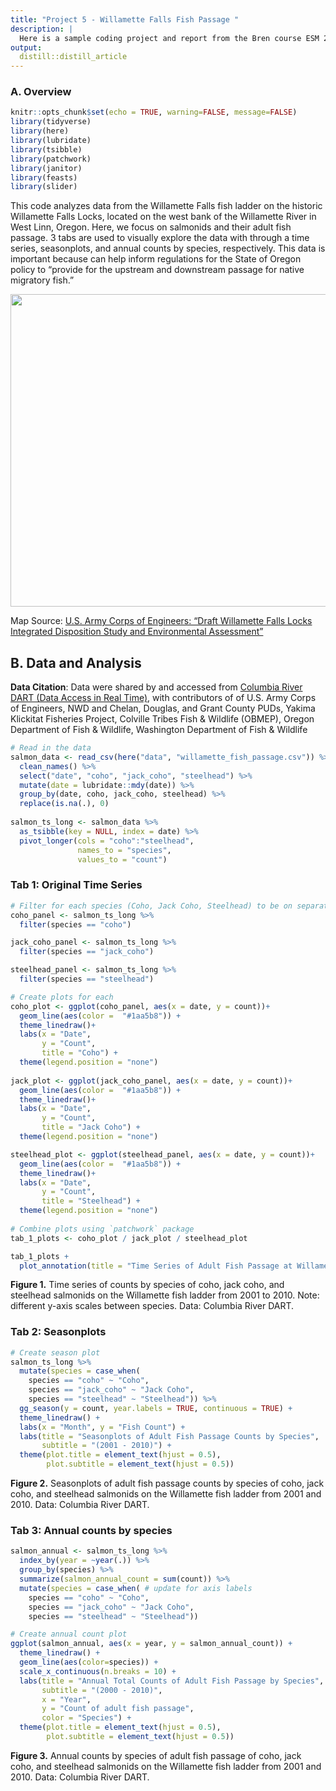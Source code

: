 ```yaml
---
title: "Project 5 - Willamette Falls Fish Passage "
description: |
  Here is a sample coding project and report from the Bren course ESM 244.
output: 
  distill::distill_article
---
```


### A. Overview 
```r
knitr::opts_chunk$set(echo = TRUE, warning=FALSE, message=FALSE)
library(tidyverse)
library(here)
library(lubridate)
library(tsibble)
library(patchwork)
library(janitor)
library(feasts)
library(slider)
```

This code analyzes data from the Willamette Falls fish ladder on the historic Willamette Falls Locks, located on the west bank of the Willamette River in West Linn, Oregon. Here, we focus on salmonids and their adult fish passage. 3 tabs are used to visually explore the data with through a time series, seasonplots, and annual counts by species, respectively. This data is important because can help inform regulations for the State of Oregon policy to "provide for the upstream and downstream passage for native migratory fish." 


![](data/Willamette_Falls_Locks_area_map.jpg){width="600" height="500" style="display: block; margin: 0 auto"}


Map Source: [U.S. Army Corps of Engineers: "Draft Willamette Falls Locks Integrated Disposition Study and Environmental Assessment"](https://www.nwp.usace.army.mil/willamette/locks/)


## B. Data and Analysis {.tabset .tabset-pills}
**Data Citation**: Data were shared by and accessed from [Columbia River DART (Data Access in Real Time)](http://www.cbr.washington.edu/dart/query/adult_graph_text), with contributors of of U.S. Army Corps of Engineers, NWD and Chelan, Douglas, and Grant County PUDs, Yakima Klickitat Fisheries Project, Colville Tribes Fish & Wildlife (OBMEP), Oregon Department of Fish & Wildlife, Washington Department of Fish & Wildlife

```r
# Read in the data 
salmon_data <- read_csv(here("data", "willamette_fish_passage.csv")) %>%
  clean_names() %>% 
  select("date", "coho", "jack_coho", "steelhead") %>% 
  mutate(date = lubridate::mdy(date)) %>% 
  group_by(date, coho, jack_coho, steelhead) %>% 
  replace(is.na(.), 0) 
  
salmon_ts_long <- salmon_data %>% 
  as_tsibble(key = NULL, index = date) %>% 
  pivot_longer(cols = "coho":"steelhead",
               names_to = "species",
               values_to = "count") 

```

### Tab 1: Original Time Series

```r
# Filter for each species (Coho, Jack Coho, Steelhead) to be on separate panels 
coho_panel <- salmon_ts_long %>% 
  filter(species == "coho")

jack_coho_panel <- salmon_ts_long %>% 
  filter(species == "jack_coho")

steelhead_panel <- salmon_ts_long %>% 
  filter(species == "steelhead")

# Create plots for each
coho_plot <- ggplot(coho_panel, aes(x = date, y = count))+
  geom_line(aes(color =  "#1aa5b8")) +
  theme_linedraw()+
  labs(x = "Date",
       y = "Count",
       title = "Coho") +
  theme(legend.position = "none")
  
jack_plot <- ggplot(jack_coho_panel, aes(x = date, y = count))+
  geom_line(aes(color =  "#1aa5b8")) +
  theme_linedraw()+
  labs(x = "Date",
       y = "Count",
       title = "Jack Coho") +
  theme(legend.position = "none")

steelhead_plot <- ggplot(steelhead_panel, aes(x = date, y = count))+
  geom_line(aes(color =  "#1aa5b8")) +
  theme_linedraw()+
  labs(x = "Date",
       y = "Count",
       title = "Steelhead") +
  theme(legend.position = "none")
  
# Combine plots using `patchwork` package
tab_1_plots <- coho_plot / jack_plot / steelhead_plot

tab_1_plots + 
  plot_annotation(title = "Time Series of Adult Fish Passage at Willamette Fish Ladder") 

```

**Figure 1.**  Time series of counts by species of coho, jack coho, and steelhead salmonids on the Willamette fish ladder from 2001 to 2010. Note: different y-axis scales between species. Data: Columbia River DART.

### Tab 2: Seasonplots
```r
# Create season plot 
salmon_ts_long %>% 
  mutate(species = case_when(
    species == "coho" ~ "Coho",
    species == "jack_coho" ~ "Jack Coho", 
    species == "steelhead" ~ "Steelhead")) %>% 
  gg_season(y = count, year.labels = TRUE, continuous = TRUE) +
  theme_linedraw() +
  labs(x = "Month", y = "Fish Count") +
  labs(title = "Seasonplots of Adult Fish Passage Counts by Species", 
       subtitle = "(2001 - 2010)") +
  theme(plot.title = element_text(hjust = 0.5),
        plot.subtitle = element_text(hjust = 0.5))
```

**Figure 2.** Seasonplots of adult fish passage counts by species of coho, jack coho, and steelhead salmonids on the Willamette fish ladder from 2001 and 2010. Data: Columbia River DART.

### Tab 3: Annual counts by species 

```r
salmon_annual <- salmon_ts_long %>% 
  index_by(year = ~year(.)) %>%
  group_by(species) %>% 
  summarize(salmon_annual_count = sum(count)) %>% 
  mutate(species = case_when( # update for axis labels
    species == "coho" ~ "Coho",
    species == "jack_coho" ~ "Jack Coho", 
    species == "steelhead" ~ "Steelhead")) 

# Create annual count plot
ggplot(salmon_annual, aes(x = year, y = salmon_annual_count)) +
  theme_linedraw() +
  geom_line(aes(color=species)) +
  scale_x_continuous(n.breaks = 10) +
  labs(title = "Annual Total Counts of Adult Fish Passage by Species",
       subtitle = "(2000 - 2010)",
       x = "Year",
       y = "Count of adult fish passage",
       color = "Species") +
  theme(plot.title = element_text(hjust = 0.5),
        plot.subtitle = element_text(hjust = 0.5))
```

**Figure 3.** Annual counts by species of adult fish passage of coho, jack coho, and steelhead salmonids on the Willamette fish ladder from 2001 and 2010. Data: Columbia River DART.







